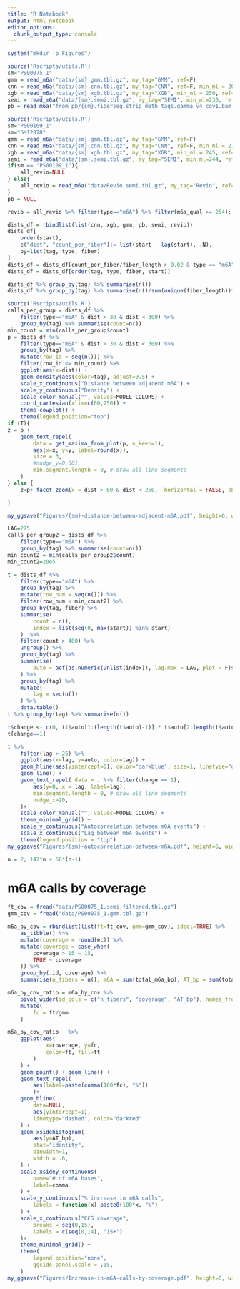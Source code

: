 ```yaml
---
title: "R Notebook"
output: html_notebook
editor_options: 
  chunk_output_type: console
---
```


```r
system("mkdir -p Figures")
```

```r
source('Rscripts/utils.R')
sm="PS00075_1"
gmm = read_m6a("data/{sm}.gmm.tbl.gz", my_tag="GMM", ref=F)
cnn = read_m6a("data/{sm}.cnn.tbl.gz", my_tag="CNN", ref=F, min_ml = 200)
xgb = read_m6a("data/{sm}.xgb.tbl.gz", my_tag="XGB", min_ml = 250, ref=F)
semi = read_m6a("data/{sm}.semi.tbl.gz", my_tag="SEMI", min_ml=230, ref=F)
pb = read_m6a("from_pb/{sm}.fiberseq.strip_meth_tags.gamma_v4_cov1.bam.tbl.gz", my_tag="PacBio", min_ml = 250, nrows=8084, ref=F)
```

```r
source('Rscripts/utils.R')
sm="PS00109_1"
sm="GM12878"
gmm = read_m6a("data/{sm}.gmm.tbl.gz", my_tag="GMM", ref=F)
cnn = read_m6a("data/{sm}.cnn.tbl.gz", my_tag="CNN", ref=F, min_ml = 215)
xgb = read_m6a("data/{sm}.xgb.tbl.gz", my_tag="XGB", min_ml = 245, ref=F)
semi = read_m6a("data/{sm}.semi.tbl.gz", my_tag="SEMI", min_ml=244, ref=F)
if(sm == "PS00109_1"){
    all_revio=NULL
} else{
    all_revio = read_m6a("data/Revio.semi.tbl.gz", my_tag="Revio", ref=F, min_ml=230)
}
pb = NULL
```

```r
revio = all_revio %>% filter(type=="m6A") %>% filter(m6a_qual >= 254); dim(revio)
```

```r
dists_df = rbindlist(list(cnn, xgb, gmm, pb, semi, revio)) 
dists_df[
    order(start),
    c("dist", "count_per_fiber"):= list(start - lag(start), .N),
    by=list(tag, type, fiber)
]
dists_df = dists_df[count_per_fiber/fiber_length > 0.02 & type == "m6A"]
dists_df = dists_df[order(tag, type, fiber, start)]

dists_df %>% group_by(tag) %>% summarise(n())
dists_df %>% group_by(tag) %>% summarise(n()/sum(unique(fiber_length))*100)
```


```r
source('Rscripts/utils.R')
calls_per_group = dists_df %>% 
    filter(type=="m6A" & dist > 30 & dist < 300) %>%
    group_by(tag) %>% summarise(count=n())
min_count = min(calls_per_group$count)
p = dists_df %>%
    filter(type=="m6A" & dist > 30 & dist < 300) %>%
    group_by(tag) %>%
    mutate(row_id = seq(n())) %>%
    filter(row_id <= min_count) %>%
    ggplot(aes(x=dist)) +
    geom_density(aes(color=tag), adjust=0.5) +
    scale_x_continuous("Distance between adjacent m6A") +
    scale_y_continuous("Density") +
    scale_color_manual("", values=MODEL_COLORS) +
    coord_cartesian(xlim=c(60,250)) +
    theme_cowplot() +
    theme(legend.position="top")
if (T){
z = p + 
    geom_text_repel(
        data = get_maxima_from_plot(p, n_keep=1),
        aes(x=x, y=y, label=round(x)), 
        size = 3,
        #nudge_y=0.001,
        min.segment.length = 0, # draw all line segments
    )
} else {
    z=p+ facet_zoom(x = dist > 60 & dist < 250,  horizontal = FALSE, shrink=TRUE, ylim=c(0,0.015))

}

my_ggsave("Figures/{sm}-distance-between-adjacent-m6A.pdf", height=6, width=8)

```





```r
LAG=275
calls_per_group2 = dists_df %>% 
    filter(type=="m6A") %>%
    group_by(tag) %>% summarise(count=n())
min_count2 = min(calls_per_group2$count)
min_count2=20e5

t = dists_df %>%
    filter(type=="m6A") %>%
    group_by(tag) %>%
    mutate(row_num = seq(n())) %>%
    filter(row_num < min_count2) %>%
    group_by(tag, fiber) %>%
    summarise(
        count = n(),
        index = list(seq(0, max(start)) %in% start)
    )  %>%
    filter(count > 400) %>%
    ungroup() %>%
    group_by(tag) %>%
    summarise(
        auto = acf(as.numeric(unlist(index)), lag.max = LAG, plot = F)$acf,
    ) %>%
    group_by(tag) %>%
    mutate(
        lag = seq(n())
    ) %>%
    data.table()
t %>% group_by(tag) %>% summarise(n())
```

```r
t$change <- c(0, (t$auto[1:(length(t$auto)-1)] * t$auto[2:length(t$auto)]) <= 0)
t[change==1]

t %>%
    filter(lag > 25) %>%
    ggplot(aes(x=lag, y=auto, color=tag)) +
    geom_hline(aes(yintercept=0), color="darkblue", size=1, linetype="dashed") + 
    geom_line() +
    geom_text_repel( data = . %>% filter(change == 1),
        aes(y=0, x = lag, label=lag),
        min.segment.length = 0, # draw all line segments
        nudge_x=20,
    )+
    scale_color_manual("", values=MODEL_COLORS) +
    theme_minimal_grid() + 
    scale_y_continuous("Autocorrelation between m6A events") + 
    scale_x_continuous("Lag between m6A events") + 
    theme(legend.position = "top")
my_ggsave("Figures/{sm}-autocorrelation-between-m6A.pdf", height=6, width=8)
```


```r
n = 2; 147*n + 60*(n-1)
```




# m6A calls by coverage
```r
ft_cov = fread("data/PS00075_1.semi.filtered.tbl.gz") 
gmm_cov = fread("data/PS00075_1.gmm.tbl.gz") 
```

```r
m6a_by_cov = rbindlist(list(ft=ft_cov, gmm=gmm_cov), idcol=TRUE) %>%
    as_tibble() %>%
    mutate(coverage = round(ec)) %>%
    mutate(coverage = case_when(
        coverage > 15 ~ 15,
        TRUE ~ coverage
    )) %>%
    group_by(.id, coverage) %>%
    summarise(n_fibers = n(), m6A = sum(total_m6a_bp), AT_bp = sum(total_AT_bp)) 

m6a_by_cov_ratio = m6a_by_cov %>% 
    pivot_wider(id_cols = c("n_fibers", "coverage", "AT_bp"), names_from=".id", values_from = "m6A") %>%
    mutate(
        fc = ft/gmm
    )

m6a_by_cov_ratio   %>%
    ggplot(aes(
            x=coverage, y=fc,
            color=ft, fill=ft
        )
    ) +
    geom_point() + geom_line() +
    geom_text_repel(
        aes(label=paste(comma(100*fc), "%"))
        )+
    geom_hline(
        data=NULL,
        aes(yintercept=1),
        linetype="dashed", color="darkred"
    ) +
    geom_xsidehistogram(
        aes(y=AT_bp),
        stat="identity",
        binwidth=1,
        width = .6,
    ) +
    scale_xsidey_continuous(
        name="# of m6A bases",
        label=comma
    ) +
    scale_y_continuous("% increase in m6A calls",
        labels = function(x) paste0(100*x, "%")
    ) + 
    scale_x_continuous("CCS coverage",
        breaks = seq(0,15),
        labels = c(seq(0,14), "15+")
    )+
    theme_minimal_grid() + 
    theme(
        legend.position="none",
        ggside.panel.scale = .15,
    )
my_ggsave("Figures/Increase-in-m6A-calls-by-coverage.pdf", height=6, width=8)
```
